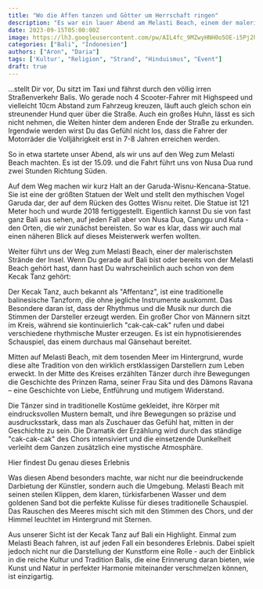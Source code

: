 ```yaml
---
title: "Wo die Affen tanzen und Götter um Herrschaft ringen"
description: "Es war ein lauer Abend am Melasti Beach, einem der malerischsten Strände Balis. Die Sonne ging langsam unter, malte den Himmel in Farben von Orange, Rot und Violett und warf ihren letzten warmen Schein auf das ruhige Meer. Doch diese Stille sollte nicht lange anhalten, denn die Atmosphäre begann zu vibrieren, als die ersten Töne des Kecak Tanzes erklangen."
date: 2023-09-15T05:00:00Z
image: https://lh3.googleusercontent.com/pw/AIL4fc_9MZwyHNH0o5OE-i5Pj2hLHY1KLGnAJe1MhvBdZ_2ydK2TPdX9h6ChlBq3jya4pcWo1tUWM5rrygItJ35w-j6Oan1VnkItdsrW0zZWDdvZCb2LHSPULuKJz-IG4zHmGsqJJmZtedKW864GR4fnUseVnDmJV2EYZYCsryg-bezgwJG0oUH1PRlSheNw6nS3_YYwVwRZ2UUGCZFR2LltsE-PQdm8R3VCGdz3oomiRGYll0oGAHcSgBuHKqbc_FND_eaxhioP88IT_b-4ifxUtvaouuRxFUtCqKS58wyjxOBjLfzkF7wDEzVGDXNRHPt89cIFdBlHvfsglJk-2Cla6HFSzg86ohPg16-WIiATpbJ7AV-gyq_pUlECqMiLknf_g7Gu897Hft4aBswLay1gJ_cf-KhAMOsOIm5gvwJ3STR989VuzOg2dKAq1hWvZ50s0FtL7jlCxqQJ9-RFEPFXR9WGWLRvgNuS5gpHeuoGmcglXtU92GLYt3gLkuoK2h9FYnAKhlLdF4nn-2f9yJzkUlJHHEGRjvlqtNnGzHpL9j64DRKQzJGDyOaxP6iGfH2hBBz6K956JR0twLAU6pMj7Mm7c3KqtJZ-tvzEIvASP_nxe_TPx4c9UCrhgrnhYUzu-Lj2N8NhlkvijBCov74ic8fJ6khe9mmvnxI1N3eAWH72vLfLTdsBzS0RNKa16A46ryVPqBOuE__8eppDk2ZNkrSR442s0-3mzNztJ71SiDW_Kk0rblRwomv8A7m9RuHoHtwdBJBBvrdT9XJskT28llSk58Jtr36i-rqHhPWZRtlzOhgpxFl4CUrPYnv9rmbRG-1aeSyvciDf-C61_dbD0bykGVZAAn2i9QNk7u5l_DVO2iokR0k4jPgY7tBMT3VaK-vf_yEYRjREmELqwv_SpebFmv57QM5l3hc3q-AKw1ObF5BzbKezgZVRlBB4Lxmzrx70G_STFnD7fmkFBaQ=w1079-h607-no?authuser=0
categories: ["Bali", "Indonesien"]
authors: ["Aron", "Daria"]
tags: ['Kultur', "Religion", "Strand", "Hinduismus", "Event"]
draft: true
---
```


...stellt Dir vor, Du sitzt im Taxi und fährst durch den völlig irren Straßenverkehr Balis. Wo gerade noch 4 Scooter-Fahrer mit Highspeed und vielleicht 10cm Abstand zum Fahrzeug kreuzen, läuft auch gleich schon ein streunender Hund quer über die Straße. 
Auch ein großes Huhn, lässt es sich nicht nehmen, die Weiten hinter dem anderen Ende der Straße zu erkunden. Irgendwie werden wirst Du das Gefühl nicht los, dass die Fahrer der Motorräder die Volljährigkeit erst in 7-8 Jahren erreichen werden.

So in etwa startete unser Abend, als wir uns auf den Weg zum Melasti Beach machten.
Es ist der 15.09. und die Fahrt führt uns von Nusa Dua rund zwei Stunden Richtung Süden. 

<GooglePhoto src="https://lh3.googleusercontent.com/pw/ADCreHe0K1t0zX3XbvktC0kccGbevV9rEgowzAMYRp0GwzA9BzB9DThYmT68xeqAxb1mdMY3wEhEYQn6wuqwBn3QYgOoqqCxx0cVJwW3qkxl8pcsPbTI7pJs3OrdiOih4rDoArcoxXDFBiKIIGAIIlQuKhXqeDntuiHFvsm41shSLXKPsvwXFXtM6IwcyCAdRtlxJ-yN_FsoCiE6KhjjzmFvwrtbFlTGK6AAl2Kl7XEmIRg8lcgeRFrShddYOOQoblqZ3Qt5P2XCCB_fayzb-l5UVq3Hrid9Z98bHYjXRN5zmtgJRL9RNb3qw_DxznhomHh8JxWQ8GYLtanbTLAoi3uFAaj564YlmdTH3My260xh1JfswnlunEHdSnMjL7emhJlmGahgqG1mJL6sMKp_rRlK9k8wLiqoOo7NCnfy9oMc5nF9SGUIQQ7v5Dwa0eO58Kq5-0sXW_rd3iT5QJ1Cyn8jwU1ls9ROTYYX2oWQtL9FmFPR-4CFP6LkhucRNylG1bWg1bmD7UMBYl9962j8EQaGelPBlOWy8ZMymQeFdy1gJRPaN2lvyfIawMC5ksNUXrebaSOeSAl7KPB3uAlNWqSGUx8d4cNrHUOtc5M0rsa9x9iGflipgYDaRvEERITtaXXsy5KLtDVtA3BTqkP8QwVXOl0nq-WGS9qPLl7mmDNocnKeGjQWJYEZpGdRvDiGvkgINfALMmN37_pRlag_lsCWVQ8ILEPH1O2KCYxuxLdchPLNhpaU5CiZr2XDPL32tPOop3EYsXYfP8EdcrLrBDiyHdOpY_kG5ndWBPGiNo9lMbrlWnD4UY6A00-4xZMdIn6xafE_se4yig_fMs79HuKxE5tILBlhLpj7h7Hm-IRQYDaoLBPwtiS69b1-3enYf5jK7qhGcyoEBfhakp7CCnX6Mo_tddZgd8q_d-PCaKHGXCNoAI8isYoVYHe1totpWlQi8unYq8rn9FPTka1qd2w=w341-h614-no?authuser=0" alt="Die Garuda-Wisnu-Kencana-Statue" caption="Die Garuda-Wisnu-Kencana-Statue" />

Auf dem Weg machen wir kurz Halt an der Garuda-Wisnu-Kencana-Statue. Sie ist eine der größten Statuen der Welt und stellt den mythischen Vogel Garuda dar, der auf dem Rücken des Gottes Wisnu reitet. Die Statue ist 121 Meter hoch und wurde 2018 fertiggestellt. 
Eigentlich kannst Du sie von fast ganz Bali aus sehen, auf jeden Fall aber von Nusa Dua, Canggu und Kuta - den Orten, die wir zunächst bereisten. So war es klar, dass wir auch mal einen näheren Blick auf dieses Meisterwerk werfen wollten.

<GoogleMap mapUrl="https://www.google.com/maps/embed?pb=!1m18!1m12!1m3!1d3098.5558797924673!2d115.16660075143368!3d-8.814133669651598!2m3!1f0!2f0!3f0!3m2!1i1024!2i768!4f13.1!3m3!1m2!1s0x2dd244b5401fddef%3A0xfaf0a4cd8d840fd7!2sGaruda-Wisnu-Kencana-Statue!5e1!3m2!1sde!2s!4v1696616661823!5m2!1sde!2s" />

Weiter führt uns der Weg zum Melasti Beach, einer der malerischsten Strände der Insel. 
Wenn Du gerade auf Bali bist oder bereits von der Melasti Beach gehört hast, dann hast Du wahrscheinlich auch schon von dem Kecak Tanz gehört:

<GooglePhoto caption="Mitten im Tanz" alt="Mitten im Tanz" src="https://lh3.googleusercontent.com/pw/ADCreHcHsmGrzin8Nze1GxE228FIwJ6hgyYNSMcWhvv4SdyEMPeIgFjCl2BAEGsKuzh9pLf1ee--I1mXKczLKBvwvOh4Xza6jxpf_3EYLXUkJ5pjdgp3eKwF2ZxQY42Hsnc-3X7Z-4-e7nOgZWYfQie52ZZcTRmj6qEoQpnFIEZK7G4Aws9FPkO4_er5MIZbteMWlb9zesn9OnBPd3P5Seu9va9pF2b3YuF2z0nyZDDJIbvEim4MsXl9Wz5b9ev5JjtW6GfMq-zkww6jiLavNWeJ7bLmNeXSaMvjqwx85m11n6gRCdLc_iwbaqTONdKYTsuvFvNeJdWrUfdy5D4kZ_ETrY3JJsBDBHG6RD7f560XvX9T8jqHUH9FmfYqTrT_Legvt0j4i5furZypyvCrORZyicyyeFUP75jDcmX-JFrXbNUgOG1-sQnimU3JxXVPic6kbpMol-VLTQisQ892BN5fjq4xbJyr-eKXQzYuOo6pzReM5WN_QewrEqcsaPkxWOl_ltd3eatDqiHKGq5djZ7zD5hfvSGORyml2VH64frXgra6l7gGk6BpGVbZLdySx45_f4WtirSG9AH1Lu5a_vKRFB3ka-VMnFtFwyp2jjrxMEW4ELg2UG2VgR3I8kobRNebsCZg8uTl4FBbRi3gpmZSuBx7BvhJBdQycPOsHq3zpZb42kKqJJxaei8J8rS-CGHjH5QCgog0BQZv0ylxJIRRGVITQu98P9WdbXKcFQIq95WOkQ6a--6FFQJeR4zsWy64myDTB0MVc_9bE3vqfXF5h54JXooZGY87xrR5au8BFAx2TeUmuTPU_0Utd61vJahB57mT6JcPmSQ1Ccw3uUqX2E5xN3hriywWsQ3XzNeVoTwH4xWIQQlI7bW201ic2VhX_gHFvKBCANvtbmDWEyT55J9ivcGIWSa841JiKazKPl4oqjGdqmWjUBBt_MHIFi4kVpomVovVri89WEIThuw=w1076-h605-no?authuser=0" />

Der Kecak Tanz, auch bekannt als "Affentanz", ist eine traditionelle balinesische Tanzform, die ohne jegliche Instrumente auskommt. Das Besondere daran ist, dass der Rhythmus und die Musik nur durch die Stimmen der Darsteller erzeugt werden. Ein großer Chor von Männern sitzt im Kreis, während sie kontinuierlich "cak-cak-cak" rufen und dabei verschiedene rhythmische Muster erzeugen. Es ist ein hypnotisierendes Schauspiel, das einem durchaus mal Gänsehaut bereitet.

Mitten auf Melasti Beach, mit dem tosenden Meer im Hintergrund, wurde diese alte Tradition von den wirklich erstklassigen Darstellern zum Leben erweckt. In der Mitte des Kreises erzählten Tänzer durch ihre Bewegungen die Geschichte des Prinzen Rama, seiner Frau Sita und des Dämons Ravana – eine Geschichte von Liebe, Entführung und mutigem Widerstand.

<Youtube videoUrl="https://www.youtube.com/embed/LSQOmrh6pVk?si=4QNZb2DNulAMzzCW" />

Die Tänzer sind in traditionelle Kostüme gekleidet, ihre Körper mit eindrucksvollen Mustern bemalt, und ihre Bewegungen so präzise und ausdrucksstark, dass man als Zuschauer das Gefühl hat, mitten in der Geschichte zu sein. Die Dramatik der Erzählung wird durch das ständige "cak-cak-cak" des Chors intensiviert und die einsetzende Dunkelheit verleiht dem Ganzen zusätzlich eine mystische Atmosphäre.

<CallToAction href="https://www.klook.com/activity/21638-uluwatu-kecak-fire-dance-show-tickets-bali/">
    Hier findest Du genau dieses Erlebnis
</CallToAction>

<GooglePhoto caption="Unsere Tickets von Klook" src="https://lh3.googleusercontent.com/pw/ADCreHfS7e66DZXflSh1uIi4X27N0PGLt9dRA7qN7DfUrUAaFCiLVMq-xc9dZ9vL6BysCgCZOpuMuVHKQjL7tiMbbm6WrNmo131x2XnshF7OESqCvg-CYh3K8sdZCP1dg3B5OMwcnaTThP0GjbugABSmaQ2TDP1RqodauDJLBvSDaPf5HCJ8DbftqpcLLgbP2XpJ1ajyYWqIhwqvr-u4pe110aom7USV5b2sfCYbHI5GyX2ypOf14Jwsd2QmtHPLAdCFnwKDgwQnt3BigzNM2fkODpaEBkwSIR6vvTSlp-G8XMHdXNUXkajAwv4STFkCnBrAhSGWqfFW03HUr-gPGGWR_ZHiW-LpVPJbUu9dcWFBu8L-Zbr5Ua2GQfJfDpCO3dFNeo-pznjchaDb3FHBQYJEjBn1lDkGvRZigwech5OywsgXKZ8Xe2v8L12RQud4roNx_m9nwE8OXoBC-4J6k7fXww8wJcdqAFkePx32Kb_3cL6KHIcaTosKnRaKXpkHJ2M5QLn4nipoSc9gSIOLmZMW9sfHxZdQ-oOa32v0GMBZmltJRScroScE6Pn95v9WB_lGKznAFUrFRg6b8aTmV_QO4c4_zN0Yzpk-c1LXQDS4vcJ21i17uS7wRSl0lRFEvrroaRovWiLfEGUF_7TwQQSk4wLlHxxXLBV9FzJy_rCKzv1hE3y_x95zP2d3LOHKsarRO9y_3uS8iwkFk_0UcSRdaZKcic6hYjhEtVwX_z-6PnQCttjWGkqbFfjnB_bCwhj0OYhGY91XcwGmC5AlGFWnHkofT8fi8KFTZHwhdKpvLml_W-TedDrrZnn49o4m60QvZGNFDhHExvGRYUDiNAAmA73X_jF5nUIqKEqzbB76QjNpXBrvM2BXBmYm1kg0RLczItTZHujpNKEww6meM5xYRfdDJhMOErVnZBNYO_ji7SkS5n6jmrUBR4H1M8tYKxg7CZk4zc1Gm4XpMnrRCUI=w341-h614-no?authuser=0" alt="Unsere Tickets von Klook" />

Was diesen Abend besonders machte, war nicht nur die beeindruckende Darbietung der Künstler, sondern auch die Umgebung. Melasti Beach mit seinen steilen Klippen, dem klaren, türkisfarbenen Wasser und dem goldenen Sand bot die perfekte Kulisse für dieses traditionelle Schauspiel. 
Das Rauschen des Meeres mischt sich mit den Stimmen des Chors, und der Himmel leuchtet im Hintergrund mit Sternen.

Aus unserer Sicht ist der Kecak Tanz auf Bali ein Highlight. Einmal zum Melasti Beach fahren, ist auf jeden Fall ein besonderes Erlebnis. 
Dabei spielt jedoch nicht nur die Darstellung der Kunstform eine Rolle - auch der Einblick in die reiche Kultur und Tradition Balis, 
die eine Erinnerung daran bieten, wie Kunst und Natur in perfekter Harmonie miteinander verschmelzen können, ist einzigartig.

<GoogleMap mapUrl="https://www.google.com/maps/embed?pb=!1m18!1m12!1m3!1d1175.6052513423303!2d115.16215154848702!3d-8.848415670149892!2m3!1f0!2f0!3f0!3m2!1i1024!2i768!4f13.1!3m3!1m2!1s0x2dd25bbe2af094a9%3A0x8321bd686b853c3!2sKecak%20dance%20Melasti%20beach!5e1!3m2!1sde!2sid!4v1695228103967!5m2!1sde!2sid" />